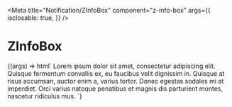 
<Meta
  title="Notification/ZInfoBox"
  component="z-info-box"
  args={{
    isclosable: true,
  }}
/>

# ZInfoBox

<Canvas>
  <Story name="ZInfoBox">
    {(args) => html`<z-info-box isclosable="${args.isclosable}">
      <span slot="content"
        >Lorem ipsum dolor sit amet, consectetur adipiscing elit. Quisque fermentum convallis ex, eu faucibus velit
        dignissim in. Quisque at risus accumsan, auctor enim a, varius tortor. Donec egestas sodales mi at imperdiet.
        Orci varius natoque penatibus et magnis dis parturient montes, nascetur ridiculus mus.</span
      >
    </z-info-box>`}
  </Story>
</Canvas>

<ArgsTable of="z-info-box" />
